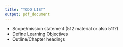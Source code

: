 ```yaml
---
title: "TODO LIST"
output: pdf_document
---
```


- Scope/mission statement (512 material or also 511?)
- Define Learning Objectives
- Outline/Chapter headings

